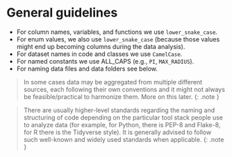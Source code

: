 

# General guidelines

- For column names, variables, and functions we use `lower_snake_case`.
- For enum values, we also use `lower_snake_case` (because those values might end up becoming columns during the data analysis).
- For dataset names in code and classes we use `CamelCase`.
- For named constants we use ALL_CAPS (e.g., `PI`, `MAX_RADIUS`).
- For naming data files and data folders see below. 


> In some cases data may be aggregated from multiple different sources, each following their own conventions and it might not always be feasible/practical to harmonize them. More on this later. 
{: .note }


> There are usually higher-level standards regarding the naming and structuring of code depending on the particular tool stack people use to analyze data (for example, for Python, there is PEP-8 and Flake-8, for R there is the Tidyverse style). It is generally advised to follow such well-known and widely used standards when applicable.
{: .note }




